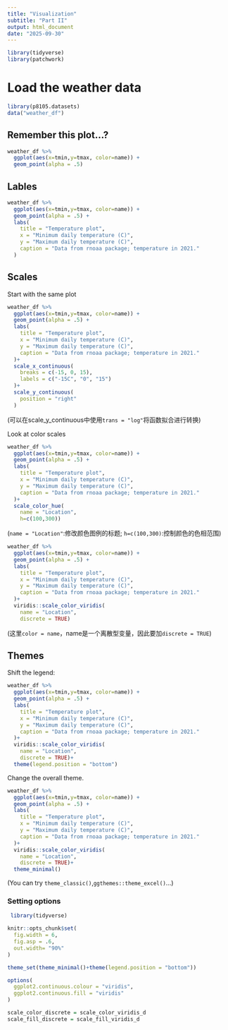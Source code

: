 ```yaml
---
title: "Visualization"
subtitle: "Part II"
output: html_document
date: "2025-09-30"
---
```


```r
library(tidyverse)
library(patchwork)
```


# Load the weather data

```r
library(p8105.datasets)
data("weather_df")
```


## Remember this plot...?

```r
weather_df %>%
  ggplot(aes(x=tmin,y=tmax, color=name)) +
  geom_point(alpha = .5)
```

## Lables

```r
weather_df %>%
  ggplot(aes(x=tmin,y=tmax, color=name)) +
  geom_point(alpha = .5) +
  labs(
    title = "Temperature plot",
    x = "Minimum daily temperature (C)",
    y = "Maximum daily temperature (C)",
    caption = "Data from rnoaa package; temperature in 2021."
  )
```

## Scales

Start with the same plot

```r
weather_df %>%
  ggplot(aes(x=tmin,y=tmax, color=name)) +
  geom_point(alpha = .5) +
  labs(
    title = "Temperature plot",
    x = "Minimum daily temperature (C)",
    y = "Maximum daily temperature (C)",
    caption = "Data from rnoaa package; temperature in 2021."
  )+
  scale_x_continuous(
    breaks = c(-15, 0, 15),
    labels = c("-15C", "0", "15")
  )+
  scale_y_continuous(
    position = "right"
  )
```

(可以在scale_y_continuous中使用`trans = "log"`将函数拟合进行转换)


Look at color scales

```r
weather_df %>%
  ggplot(aes(x=tmin,y=tmax, color=name)) +
  geom_point(alpha = .5) +
  labs(
    title = "Temperature plot",
    x = "Minimum daily temperature (C)",
    y = "Maximum daily temperature (C)",
    caption = "Data from rnoaa package; temperature in 2021."
  )+
  scale_color_hue(
    name = "Location",
    h=c(100,300))
```
(`name = "Location"`:修改颜色图例的标题;
  `h=c(100,300)`:控制颜色的色相范围)

```r
weather_df %>%
  ggplot(aes(x=tmin,y=tmax, color=name)) +
  geom_point(alpha = .5) +
  labs(
    title = "Temperature plot",
    x = "Minimum daily temperature (C)",
    y = "Maximum daily temperature (C)",
    caption = "Data from rnoaa package; temperature in 2021."
  )+
  viridis::scale_color_viridis(
    name = "Location",
    discrete = TRUE)
```
(这里`color = name`，name是一个离散型变量，因此要加`discrete = TRUE`)




## Themes

Shift the legend:

```r
weather_df %>%
  ggplot(aes(x=tmin,y=tmax, color=name)) +
  geom_point(alpha = .5) +
  labs(
    title = "Temperature plot",
    x = "Minimum daily temperature (C)",
    y = "Maximum daily temperature (C)",
    caption = "Data from rnoaa package; temperature in 2021."
  )+
  viridis::scale_color_viridis(
    name = "Location",
    discrete = TRUE)+
  theme(legend.position = "bottom")
```

Change the overall theme.
```r
weather_df %>%
  ggplot(aes(x=tmin,y=tmax, color=name)) +
  geom_point(alpha = .5) +
  labs(
    title = "Temperature plot",
    x = "Minimum daily temperature (C)",
    y = "Maximum daily temperature (C)",
    caption = "Data from rnoaa package; temperature in 2021."
  )+
  viridis::scale_color_viridis(
    name = "Location",
    discrete = TRUE)+
  theme_minimal()
```

 (You can try `theme_classic()`,`ggthemes::theme_excel()`...)


### Setting options

```r
 library(tidyverse)

knitr::opts_chunk$set(
  fig.width = 6,
  fig.asp = .6,
  out.width= "90%"
)

theme_set(theme_minimal()+theme(legend.position = "bottom"))

options(
  ggplot2.continuous.colour = "viridis",
  ggplot2.continuous.fill = "viridis"
)

scale_color_discrete = scale_color_viridis_d
scale_fill_discrete = scale_fill_viridis_d
```


